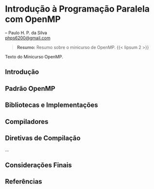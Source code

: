 # Introdução à Programação Paralela com OpenMP

-- Paulo H. P. da Silva <br>
<phps6200@gmail.com>

> __Resumo:__
> Resumo sobre o minicurso de OpenMP. {{< lipsum 2 >}}

Texto do Minicurso OpenMP.

## Introdução {#sec-openmp-intro}

## Padrão OpenMP

## Bibliotecas e Implementações

## Compiladores

## Diretivas de Compilação

...

## Considerações Finais {#sec-openmp-consid-finais}

## Referências